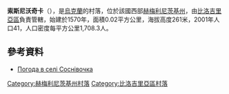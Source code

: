 {{coord|49|58|47|N|26|33|24|E|scale:100000|display=title}}

'''索斯尼沃奇卡'''（{{lang-uk|Соснівочка}}），是[[烏克蘭|烏克蘭]]的村落，位於該國西部[[赫梅利尼茨基州|赫梅利尼茨基州]]，由[[比洛吉里亞區|比洛吉里亞區]]負責管轄，始建於1570年，面積0.02平方公里，海拔高度261米，2001年人口41，人口密度每平方公里1,708.3人。

==參考資料==
* [http://weather.in.ua/ua/hmel'nickaja/24610 Погода в селі Соснівочка]

{{DEFAULTSORT:Соснівочка}}
[[Category:赫梅利尼茨基州村落|Category:赫梅利尼茨基州村落]]
[[Category:比洛吉里亞區村落|Category:比洛吉里亞區村落]]


{{Khmelnytskyi-geo-stub}}